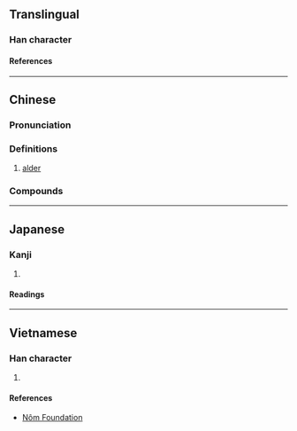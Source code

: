 {{also|桤}}
{{character info/new}}
==Translingual==

===Han character===
{{Han char|rn=75|rad=木|as=10|sn=14|four=42918|canj=DUMT|ids=⿰木豈}}

====References====
{{Han ref|kx=0545.150|dkj=15298|dj=0933.060|hdz=21264.040|uh=69BF}}

----

==Chinese==
{{zh-forms|s=桤}}

===Pronunciation===
{{zh-pron
|m=qī
|c=kei1,hei1
|mc=
|oc=
|ma=
|cat=n
}}

===Definitions===
{{zh-hanzi}}

# [[alder]]

===Compounds===
{{zh-der|榿樹|紅榿樹}}

----

==Japanese==

===Kanji===
{{ja-kanji|grade=|rs=木10}}

# {{rfdef|ja|sort=木10}}

====Readings====
{{ja-readings
|goon=き
|kanon=き
|kun=はんのき
}}

----

==Vietnamese==

===Han character===
{{vi-readings|rs=木10|reading=khi}}

# {{rfdef|vi|sort=木10}}

====References====
* [http://nomfoundation.org/common/nom_details.php?codepoint=69bf Nôm Foundation]